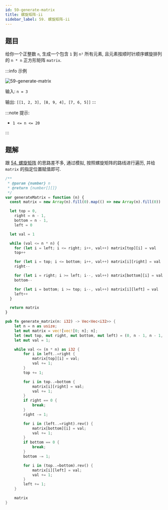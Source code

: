 ```yaml
---
id: 59-generate-matrix
title: 螺旋矩阵-ii
sidebar_label: 59. 螺旋矩阵-ii
---
```


## 题目

给你一个正整数 `n`, 生成一个包含 `1` 到 `n²` 所有元素, 且元素按顺时针顺序螺旋排列的 `n * n` 正方形矩阵 `matrix`.

:::info 示例

![59-generate-matrix](../../static/img/59-generate-matrix.jpg)

输入: `n = 3`

输出: `[[1, 2, 3], [8, 9, 4], [7, 6, 5]]`
:::

:::note 提示:

- `1 <= n <= 20`

:::

## 题解

跟 [54. 螺旋矩阵](/leetcode/medium/54-spiral-order) 的思路差不多, 通过模拟, 按照螺旋矩阵的路线进行遍历, 并给 `matrix` 的指定位置赋值即可.


<Tabs>
  <TabItem value="JavaScript" label="JavaScript" default>

```ts
/**
 * @param {number} n
 * @return {number[][]}
 */
var generateMatrix = function (n) {
  const matrix = new Array(n).fill(0).map(() => new Array(n).fill(0))

  let top = 0,
    right = n - 1,
    bottom = n - 1,
    left = 0

  let val = 1

  while (val <= n * n) {
    for (let i = left; i <= right; i++, val++) matrix[top][i] = val
    top++

    for (let i = top; i <= bottom; i++, val++) matrix[i][right] = val
    right--

    for (let i = right; i >= left; i--, val++) matrix[bottom][i] = val
    bottom--

    for (let i = bottom; i >= top; i--, val++) matrix[i][left] = val
    left++
  }

  return matrix
}
```

</TabItem>
<TabItem value="Rust" label="Rust">

```rust
pub fn generate_matrix(n: i32) -> Vec<Vec<i32>> {
    let n = n as usize;
    let mut matrix = vec![vec![0; n]; n];
    let (mut top, mut right, mut bottom, mut left) = (0, n - 1, n - 1, 0);
    let mut val = 1;

    while val <= (n * n) as i32 {
        for i in left..=right {
            matrix[top][i] = val;
            val += 1;
        }
        top += 1;

        for i in top..=bottom {
            matrix[i][right] = val;
            val += 1;
        }
        if right == 0 {
            break;
        }
        right -= 1;

        for i in (left..=right).rev() {
            matrix[bottom][i] = val;
            val += 1;
        }
        if bottom == 0 {
            break;
        }
        bottom -= 1;

        for i in (top..=bottom).rev() {
            matrix[i][left] = val;
            val += 1;
        }
        left += 1;
    }

    matrix
}
```

</TabItem>
</Tabs>
